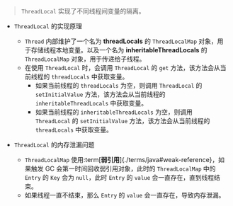 

> `ThreadLocal` 实现了不同线程间变量的隔离。

- `ThreadLocal` 的实现原理

  - `Thread` 内部维护了一个名为 **threadLocals** 的 `ThreadLocalMap` 对象，用于存储线程本地变量。以及一个名为 **inheritableThreadLocals** 的 `ThreadLocalMap` 对象，用于传递给子线程。

  <Collapse label="代码块">
    <Thread />
  </Collapse>

  - 在使用 `ThreadLocal` 时，会调用 `ThreadLocal` 的 `get` 方法，该方法会从当前线程的 `threadLocals` 中获取变量。
    - 如果当前线程的 `threadLocals` 为空，则调用 `ThreadLocal` 的 `setInitialValue` 方法，该方法会从当前线程的 `inheritableThreadLocals` 中获取变量。
    - 如果当前线程的 `inheritableThreadLocals` 为空，则调用 `ThreadLocal` 的 `setInitialValue` 方法，该方法会从当前线程的 `threadLocals` 中获取变量。

  <Collapse label="代码块">
    <ThreadLocal />
  </Collapse>

- `ThreadLocal` 的内存泄漏问题

  - `ThreadLocalMap` 使用:term[**弱引用**]{./terms/java#weak-reference}，如果触发 GC 会第一时间回收弱引用对象，此时的 `ThreadLocalMap` 中的 `Entry` 的 `Key` 会为 `null`，此时 `Entry` 的 `value` 会一直存在，直到线程结束。
  - 如果线程一直不结束，那么 `Entry` 的 `value` 会一直存在，导致内存泄漏。

  <Collapse label="代码块">
    <ThreadLocalMap />
  </Collapse>
